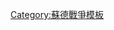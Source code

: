 {{Campaign
|name = Campaignbox Dnieper–Carpathian Offensive
|title    = [[第聶伯河-喀爾巴阡山脈攻勢]]
|battles  = '''第一階段''' <br> [[日托米尔-别尔季切夫攻势|日托米爾-別爾季切夫]] &bull; [[基洛夫格勒攻勢|基洛夫格勒]] &bull; [[科爾遜-契爾卡塞攻勢|科爾遜-契爾卡塞]] &bull; [[羅夫諾-盧茨克攻勢|羅夫諾-盧茨克]] &bull; [[尼科波尔-克里沃罗格攻势|尼科波爾-克里沃羅格]] <br> '''第二階段''' <br> [[普羅斯庫羅夫-切爾諾夫攻勢|普羅斯庫羅夫-切爾諾夫]] &bull; [[烏曼-博托沙尼攻勢|烏曼-博托沙尼]] &bull; [[別列茲涅戈瓦托耶-斯尼吉廖夫卡攻勢|別列茲涅戈瓦托耶-斯尼吉廖夫卡]] &bull; [[普魯特河攻勢|普魯特河]] &bull; [[敖德薩攻勢|敖德薩]]
}}<noinclude>
[[Category:蘇德戰爭模板]]
</noinclude>